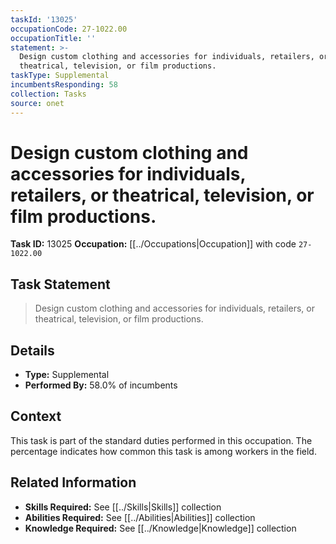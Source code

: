 ```yaml
---
taskId: '13025'
occupationCode: 27-1022.00
occupationTitle: ''
statement: >-
  Design custom clothing and accessories for individuals, retailers, or
  theatrical, television, or film productions.
taskType: Supplemental
incumbentsResponding: 58
collection: Tasks
source: onet
---
```

# Design custom clothing and accessories for individuals, retailers, or theatrical, television, or film productions.

**Task ID:** 13025
**Occupation:** [[../Occupations|Occupation]] with code `27-1022.00`

## Task Statement

> Design custom clothing and accessories for individuals, retailers, or theatrical, television, or film productions.

## Details

- **Type:** Supplemental
- **Performed By:** 58.0% of incumbents

## Context

This task is part of the standard duties performed in this occupation. The percentage indicates how common this task is among workers in the field.

## Related Information

- **Skills Required:** See [[../Skills|Skills]] collection
- **Abilities Required:** See [[../Abilities|Abilities]] collection
- **Knowledge Required:** See [[../Knowledge|Knowledge]] collection
